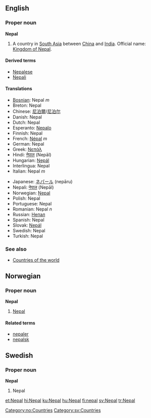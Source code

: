 ==English==
===Proper noun===
'''Nepal'''

# A country in [[South Asia]] between [[China]] and [[India]]. Official name: [[Kingdom of Nepal]].

====Derived terms====
*[[Nepalese]]
*[[Nepali]]

====Translations====
{{top}}
*[[Bosnian]]: Nepal ''m''
*Breton: Nepal
*Chinese: [[尼泊爾]]/[[尼泊尔]]
*Danish: Nepal
*Dutch: Nepal
*Esperanto: [[Nepalo]]
*Finnish: Nepal
*French: [[Népal]] ''m''
*German: Nepal
*Greek: [[Νεπάλ]]
*Hindi: [[नेपाल]] (Nepāl)
*Hungarian: [[Nepál]]
*Interlingua: Nepal
*Italian: Nepal ''m''
{{mid}}
*Japanese: [[ネパール]] (nepāru)
*Nepali: [[नेपाल]] (Nepāl)
*Norwegian: [[#Norwegian|Nepal]]
*Polish: Nepal
*Portuguese: Nepal
*Romanian: Nepal ''n''
*Russian: [[Непал]]
*Spanish: Nepal
*Slovak: [[Nepál]]
*Swedish: Nepal
*Turkish: Nepal
{{bottom}}

===See also===
*[[Countries of the world]]

==Norwegian==
===Proper noun===
[[Category:no:Countries]]
'''Nepal'''
#[[#English|Nepal]]
====Related terms====
*[[nepaler]]
*[[nepalsk]]

==Swedish==
===Proper noun===
'''Nepal'''
#Nepal

[[Category:sv:Countries]]

[[et:Nepal]]
[[hi:Nepal]]
[[ku:Nepal]]
[[hu:Nepal]]
[[fi:nepal]]
[[sv:Nepal]]
[[tr:Nepal]]